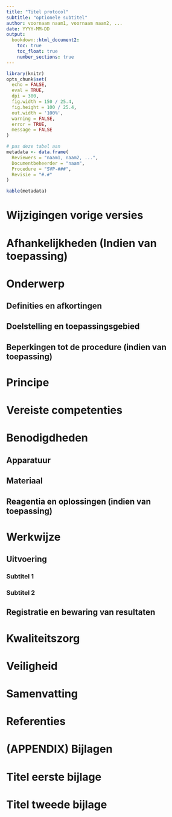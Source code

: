 ```yaml
---
title: "Titel protocol"
subtitle: "optionele subtitel"
author: voornaam naam1, voornaam naam2, ...
date: YYYY-MM-DD
output: 
  bookdown::html_document2:
    toc: true
    toc_float: true
    number_sections: true
---
```


<!--
Instructies bij opmaak van veldprotocol:

Hieronder vind je de verschillende onderdelen van een veldprotocol en een beschrijving wat er bij elk onderdeel vermeld moet worden. 
Niet alle onderdelen zijn altijd van toepassing. Laat in die gevallen de titelhoofdingen staan en vermeld expliciet “niet van toepassing”.
Probeer het veldprotocol generiek te maken in de mate van mogelijk en probeer te vermijden dat het veldprotocol enkel specifiek voor een bepaald project bruikbaar is. 
Je kan het protocol generiek houden door bepaalde variabelen, zoals bijvoorbeeld de grootte van een proefvlak of de diepte van een bodembemonstering, niet vast te leggen in het protocol. 
In bijlage kan je dan een tabel toevoegen waarin je per project aangeeft welke waardes gekozen moeten worden voor die variabelen. 
Indien een bepaald onderdeel niet van toepassing is, laat je de hoofding staan en vermeld je hieronder ‘Niet van toepassing’. Op die manier is de nummering van alle protocols dezelfde.
-->

```r
library(knitr)
opts_chunk$set(
  echo = FALSE, 
  eval = TRUE,
  dpi = 300,
  fig.width = 150 / 25.4,
  fig.height = 100 / 25.4,
  out.width = '100%',
  warning = FALSE,
  error = TRUE,
  message = FALSE
)
```


```r
# pas deze tabel aan
metadata <- data.frame(
  Reviewers = "naam1, naam2, ...",
  Documentbeheerder = "naam",
  Procedure = "SVP-###",
  Revisie = "#.#"
)

kable(metadata)

```


# Wijzigingen vorige versies

<!--
Omschrijf hier welke wijzigingen er gebeurd zijn ten opzichte van de vorige versie. Vermeld de datum van de vorige versie, de reden van de wijziging en een beknopte beschrijving van de wijziging.
-->

# Afhankelijkheden (Indien van toepassing)

<!--
Procedures waarnaar in deze procedure verwezen wordt: bv SIP_xxx
Procedures die verwijzen naar deze procedure: bv SVP_xxx
-->

# Onderwerp

## Definities en afkortingen

<!--
Definities van begrippen en afkortingen die noodzakelijk zijn om dit document te begrijpen en het veldprotocol op een gepaste manier te kunnen uitvoeren.  
-->

## Doelstelling en toepassingsgebied

<!--
Doelstelling: omschrijving in woorden waarvoor het veldprotocol dient. Voorbeelden wat er met de gegevens kan gedaan worden. Probeer de doelstelling zo veel mogelijk generiek te beschrijven en vermijd projectspecifieke doelstellingen.
Toepassingsgebied: bespreek hier onder welke condities het veldprotocol kan gebruikt worden.
-->


## Beperkingen tot de procedure (indien van toepassing)

<!--
Bespreek hieronder onder welke condities het veldprotocol niet gebruikt kan worden of wanneer afwijkingen nodig zijn ten opzichte van het standaard protocol. Vermeld hier ook mogelijke interferenties, knelpunten, …
-->

# Principe

<!--
Korte omschrijving van de principes waarop het veldprotocol gebaseerd is. Bv principe achter het nemen van mengmonsters, principe achter visueel inschatten van de bedekking van een plant, …
-->

# Vereiste competenties

<!--
Omschrijving van de basiskennis (bv. kennis van bepaalde soorten) en vaardigheden (bv. bepaalde apparatuur kunnen bedienen), die de gebruiker van het protocol moet hebben om het veldprotocol op een gepaste manier te kunnen uitvoeren. Eventueel kan er verwezen worden naar bepaalde opleidingen.
-->


# Benodigdheden

## Apparatuur

<!--
Opsomming van de apparatuur die nodig is en verwijzingen naar de SIP’s (Standard Instrument Procedure) indien die er zijn. Indien geen specifiek SIP’s voorhanden, illustreer de toegelaten apparatuur met foto’s, geef het exacte type apparatuur mee, …
-->

## Materiaal

<!--
Opsomming van gebruikte materialen. Duidelijk aangeven welke materialen toelaatbaar zijn, welke volumes, afmetingen, materiaal, … vb. vermeld niet staalnamepotje, maar wel vierkant flesje, volume 250 ml, gegradueerd, vervaardigd uit PE, met afsluitbare deksel uit PP.
-->

## Reagentia en oplossingen (indien van toepassing)

<!--
Een opsomming van reagentia, welke zuiverheid, volume, veiligheidsvoorschriften. vb. Zwavelzuur (H2SO4), geconcentreerd (96%), pro analyse + veiligheidsinfo (sterk zuur, bijtend, gebruik handschoenen, bril en masker bij gebruik)
Een opsomming van oplossingen, welke zuiverheid, volume, veiligheidsvoorschriften. Indien deze oplossingen zelf worden bereid, vermeld dan ook de bereidingswijze. vb; Zwavelzuur 1M: verdun zwavelzuur geconcentreerd 18 maal met ultrapuur water. Opgelet: giet altijd zwavelzuur bij water en nooit omgekeerd!
-->


# Werkwijze

## Uitvoering

<!--
Gedetailleerde omschrijving van alle stappen die doorlopen moeten worden om het veldprotocol uit te voeren. Subtitels gebruiken om elke stap te omschrijven. 
-->

### Subtitel 1

### Subtitel 2


## Registratie en bewaring van resultaten

<!--
Opsomming van alle resultaten die bekomen worden na de uitvoering van het protocol en hoe die resultaten geregistreerd, bewaard of opgeslagen moeten worden.
Voor metingen of observaties: verwijs naar invulformulier (met versienummer; invulformulier toevoegen in bijlage; eventueel bepaalde zaken van invulformulier verduidelijken) en/of naar apparatuur en/of softwareprogramma indien gegevens digitaal worden ingevoerd (verwijs naar SIP indien beschikbaar; indien geen SIP beschikbaar, geef de nodige instructies om gegevens op gepaste wijzen in te kunnen geven).
Voor staalnames: geef aan hoe de stalen bewaard, gelabeld en vervoerd moeten worden. Geef aan of de stalen voorbehandeld moeten worden. 
Voor digitale foto’s en/of andere digitale bestanden: geef aan hoe en waar deze bestanden moeten worden opgeslagen. Geef eventueel aan welke bestandnamen aan de bestanden moeten gegeven worden.
-->

# Kwaliteitszorg

<!--
Vermeld alle acties bij het uitvoeren van het protocol om tot kwaliteitsvolle resultaten te komen. 
Daarnaast kan ook een checklist toegevoegd worden om na te gaan of alle stappen van het veldprotocol op een correcte manier doorlopen zijn (bv. Zijn alle velden in veldformulier ingevuld, zijn alle stalen gelabeld,…) 
Indien er niet aan bepaalde kwaliteitscriteria voldaan wordt, kan er eventueel verwezen worden naar corrigerende maatregelen. 
In dit onderdeel kunnen ook bepaalde intercalibratie-oefeningen vermeld worden, die bijvoorbeeld voorafgaand aan elk veldseizoen worden uitgevoerd door de gebruikers van het protocol. 
-->

# Veiligheid

<!--
Alle aandachtspunten in verband met veilig werken.
-->

# Samenvatting

<!--
Een samenvattende opsomming van de te volgen stappen. Gebruik eventueel een stroomschema indien dit de procedure kan verduidelijken.
-->


# Referenties {-}
<div id="refs"></div>



<!--
Eventueel opsplitsen in sleutelreferentie en overige referenties.
-->

# (APPENDIX) Bijlagen {-} 

# Titel eerste bijlage

<!--
Oplijsting van de bijlages die toegevoegd zijn aan dit protocol. O.a. invulformulier of tabel met projectspecifieke gegevens voor de variabelen (bv afmetingen van proefvlak, diepte van oppervlaktemonster bodem, …).
-->

# Titel tweede bijlage




